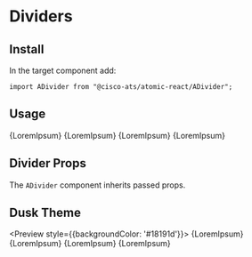 

<Meta title="Components/Dividers" component={ADivider} />

# Dividers

## Install

In the target component add:

```
import ADivider from "@cisco-ats/atomic-react/ADivider";
```

## Usage

<Preview>
  <AApp>
    {LoremIpsum}
    <ADivider />
    {LoremIpsum}
    <ADivider light />
    {LoremIpsum}
    <ADivider lighter />
    {LoremIpsum}
  </AApp>
</Preview>

## Divider Props

The `ADivider` component inherits passed props.

<Props of={ADivider} />

## Dusk Theme

<Preview style={{backgroundColor: '#18191d'}}>
  <AApp theme="dusk">
    {LoremIpsum}
    <ADivider />
    {LoremIpsum}
    <ADivider light />
    {LoremIpsum}
    <ADivider lighter />
    {LoremIpsum}
  </AApp>
</Preview>
